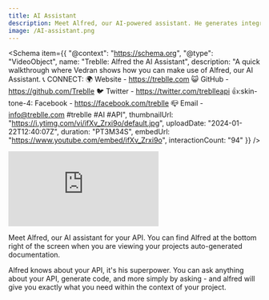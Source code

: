 ```yaml
---
title: AI Assistant
description: Meet Alfred, our AI-powered assistant. He generates integrations, tests, or SDKs in any language by understanding and continuously learning about your API docs.
image: /AI-assistant.png
---
```


<Schema
  item={{
    "@context": "https://schema.org",
    "@type": "VideoObject",
    name: "Treblle: Alfred the AI Assistant",
    description: "A quick walkthrough where Vedran shows how you can make use of Alfred, our AI Assistant.   :telephone_receiver: CONNECT: :earth_africa: Website - https://treblle.com :smiley_cat: GitHub - https://github.com/Treblle :bird: Twitter - https://twitter.com/treblleapi :+1::skin-tone-4: Facebook - https://facebook.com/treblle :mailbox_closed: Email - info@treblle.com  #treblle #AI #API",
    thumbnailUrl: "https://i.ytimg.com/vi/ifXv_Zrxi9o/default.jpg",
    uploadDate: "2024-01-22T12:40:07Z",
    duration: "PT3M34S",
    embedUrl: "https://www.youtube.com/embed/ifXv_Zrxi9o",
    interactionCount: "94"
  }}
/>

<iframe class="w-full aspect-[16/9]" src="https://www.youtube.com/embed/ifXv_Zrxi9o?si=dEI82ErbsO5x18TD" title="YouTube video player" frameborder="0" allow="accelerometer; autoplay; clipboard-write; encrypted-media; gyroscope; picture-in-picture; web-share" allowfullscreen></iframe>


Meet Alfred, our AI assistant for your API. You can find Alfred at the bottom right of the screen when you are viewing your projects auto-generated documentation.

Alfred knows about your API, it's his superpower. You can ask anything about your API, generate code, and more simply by asking - and alfred will give you exactly what you need within the context of your project.